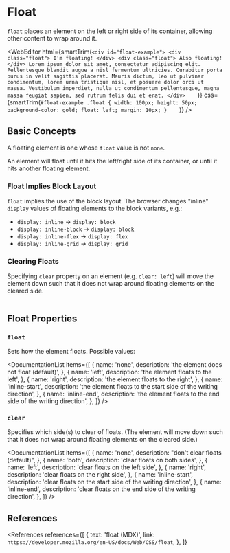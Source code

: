 
# Float

`float` places an element on the left or right side of its container, allowing other content to wrap around it.

<WebEditor
  html={smartTrim(`
    <div id="float-example">
      <div class="float">
        I'm floating!
      </div>
      <div class="float">
        Also floating!
      </div>
      Lorem ipsum dolor sit amet, consectetur adipiscing elit. Pellentesque blandit augue a nisl fermentum ultricies.
      Curabitur porta purus in velit sagittis placerat. Mauris dictum, leo ut pulvinar condimentum, lorem urna tristique nisl,
      et posuere dolor orci ut massa. Vestibulum imperdiet, nulla ut condimentum pellentesque, magna massa feugiat sapien,
      sed rutrum felis dui et erat.
    </div>    
  `)}
  css={smartTrim(`
    #float-example .float {
      width: 100px;
      height: 50px;
      background-color: gold;
      float: left;
      margin: 10px;
    }    
  `)}
/>

## Basic Concepts

A floating element is one whose `float` value is not `none`.

An element will float until it hits the left/right side of its container, or until it hits another floating element.

### Float Implies Block Layout

`float` implies the use of the block layout. The browser changes "inline" `display` values of floating elements to the block variants, e.g.:

- `display: inline` &rarr; `display: block`
- `display: inline-block` &rarr; `display: block`
- `display: inline-flex` &rarr; `display: flex`
- `display: inline-grid` &rarr; `display: grid`

### Clearing Floats

Specifying `clear` property on an element (e.g. `clear: left`) will move the element down such that it does not wrap around floating elements on the cleared side.

<Image path="/res/web/css/float-clear.png" caption="Illustration of clearing floats" />

## Float Properties

### `float`

Sets how the element floats. Possible values:

<DocumentationList
  items={[
    {
      name: 'none',
      description: 'the element does not float (default)',
    },
    {
      name: 'left',
      description: 'the element floats to the left',
    },
    {
      name: 'right',
      description: 'the element floats to the right',
    },
    {
      name: 'inline-start',
      description: 'the element floats to the start side of the writing direction',
    },
    {
      name: 'inline-end',
      description: 'the element floats to the end side of the writing direction',
    },
  ]}
/>

### `clear`

Specifies which side(s) to clear of floats.
(The element will move down such that it does not wrap around floating elements on the cleared side.)

<DocumentationList
  items={[
    {
      name: 'none',
      description: "don't clear floats (default)",
    },
    {
      name: 'both',
      description: 'clear floats on both sides',
    },
    {
      name: 'left',
      description: 'clear floats on the left side',
    },
    {
      name: 'right',
      description: 'clear floats on the right side',
    },
    {
      name: 'inline-start',
      description: 'clear floats on the start side of the writing direction',
    },
    {
      name: 'inline-end',
      description: 'clear floats on the end side of the writing direction',
    },
  ]}
/>

## References

<References
  references={[
    {
      text: 'float (MDX)',
      link: `https://developer.mozilla.org/en-US/docs/Web/CSS/float`,
    },
  ]}
></References>

